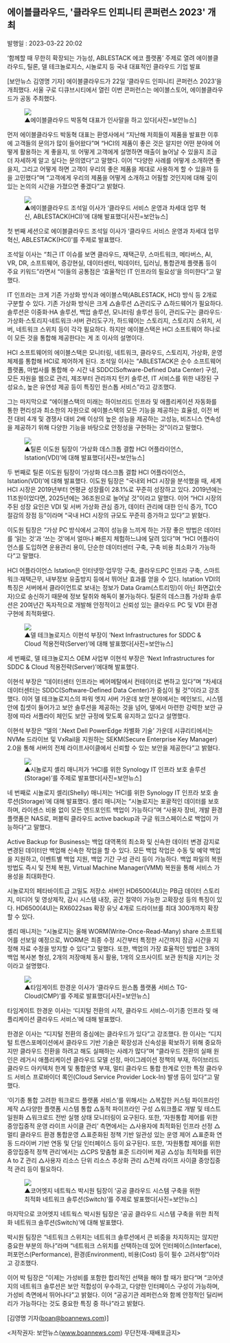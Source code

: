 <h2>에이블클라우드, '클라우드 인피니티 콘퍼런스 2023' 개최</h2>
<div style={{ color: '#909090' }}>발행일 : 2023-03-22 20:02</div>

‘함께할 때 무한히 확장되는 가능성, ABLESTACK 에코 플랫폼’ 주제로 열려
에이블클라우드, 틸론, 델 테크놀로지스, 시놀로지 등 국내 대표적인 클라우드 기업 발표

[보안뉴스 김영명 기자] 에이블클라우드가 22일 ‘클라우드 인피니티 콘퍼런스 2023’을 개최했다.
서울 구로 디큐브시티에서 열린 이번 콘퍼런스는 에이블스토어, 에이블클라우드가 공동 주최했다.

<figure>
  <img src='https://github.com/ablecloud-team/ablecloud-homepage/blob/dev/public/images/blog/490-1.jpg?raw=true' />
  <div style={{ display: 'flex', justifyContent: 'center', fontSize: '12px' }}>
    ▲에이블클라우드 박동혁 대표가 인사말을 하고 있다[사진=보안뉴스]
  </div>
</figure>
먼저 에이블클라우드 박동혁 대표는 환영사에서 “지난해 저희들이 제품을 발표한 이후에 고객들의 문의가 많이
들어왔다”며 “HCI의 제품이 좋은 것은 알지만 어떤 분야에 어떻게 활용하는 게 좋을지, 또 어떻게 고객에게
설명하면 매출이 늘어날 수 있을지 조금 더 자세하게 알고 싶다는 문의였다”고 말했다. 이어 “다양한 사례를
어떻게 소개하면 좋을지, 그리고 어떻게 하면 고객이 우리의 좋은 제품을 제대로 사용하게 할 수 있을까 등을
고민했다”며 “고객에게 우리의 제품을 어떻게 소개하고 어필할 것인지에 대해 깊이 있는 논의의 시간을 가졌으면
좋겠다”고 밝혔다.

<figure>
  <img src='https://github.com/ablecloud-team/ablecloud-homepage/blob/dev/public/images/blog/490-2.jpg?raw=true' />
  <div style={{ display: 'flex', justifyContent: 'center', fontSize: '12px' }}>
    ▲에이블클라우드 조석일 이사가 ‘클라우드 서비스 운영과 차세대 업무 혁신, ABLESTACK(HCI)’에 대해
    발표했다[사진=보안뉴스]
  </div>
</figure>

첫 번째 세션으로 에이블클라우드 조석일 이사가 ‘클라우드 서비스 운영과 차세대 업무 혁신, ABLESTACK(HCI)’를 주제로 발표했다.

조석일 이사는 “최근 IT 이슈를 보면 클라우드, 재택근무, 스마트워크, 메타버스, AI, VR, DR, 소프트웨어, 증강현실, 데이터센터,
빅데이터, 딥러닝, 통합관제 플랫폼 등이 주요 키워드”라면서 “이들의 공통점은 ‘효율적인 IT 인프라의 필요성’을 의미한다”고 말했다.

IT 인프라는 크게 기존 가상화 방식과 에이블스택(ABLESTACK, HCI) 방식 등 2개로 구분할 수 있다. 기존 가상화 방식은 크게
△솔루션 △관리도구 △하드웨어가 필요하다. 솔루션은 이중화·HA 솔루션, 백업 솔루션, 모니터링 솔루션 등이,
관리도구는 클라우드·가상화·스토리지·네트워크·서버 관리도구가, 하드웨어는 스토리지, 스토리지 스위치, 서버, 네트워크 스위치 등이 각각 필요하다.
하지만 에이블스택은 HCI 소프트웨어 하나로 이 모든 것을 통합해 제공한다는 게 조 이사의 설명이다.

HCI 소프트웨어의 에이블스택은 모니터링, 네트워크, 클라우드, 스토리지, 가상화, 운영체제를 통합해 HCI로 제어하게 된다. 조석일 이사는
“ABLESTACK은 순수 소프트웨어 플랫폼, 마법사를 통합해 수 시간 내 SDDC(Software-Defined Data Center) 구성, 모든 자원을 웹으로 관리,
제조부터 관리까지 턴키 솔루션, IT 서비스를 위한 내장된 구성요소, 높은 유연성 제공 등이 특징인 원스톱 서비스”라고 강조했다.

그는 마지막으로 “에이블스택의 미래는 하이브리드 인프라 및 애플리케이션 자동화를 통한 편리성과 최소한의 자원으로 에이블스택의 모든 기능을 제공하는 효율성,
이전 버전 대비 4개 및 경쟁사 대비 2배 이상의 높은 성능을 제공하는 고성능, 비즈니스 연속성을 제공하기 위해 다양한 기능을 바탕으로 안정성을 구현하는 것”이라고 말했다.

<figure>
  <img src='https://github.com/ablecloud-team/ablecloud-homepage/blob/dev/public/images/blog/490-3.jpg?raw=true' />
  <div style={{ display: 'flex', justifyContent: 'center', fontSize: '12px' }}>
    ▲틸론 이도원 팀장이 ‘가상화 데스크톱 결합 HCI 어플라이언스, Istation(VDI)’에 대해
    발표했다[사진=보안뉴스]
  </div>
</figure>

두 번째로 틸론 이도원 팀장이 ‘가상화 데스크톱 결합 HCI 어플라이언스, Istation(VDI)’에 대해 발표했다. 이도원 팀장은 “국내외 HCI 시장을 분석했을 때,
세계 HCI 시장은 2019년부터 연평균 성장률이 28.1%로 꾸준히 성장하고 있다. 2019년에는 11조원이었다면, 2025년에는 36조원으로 늘어날 것”이라고 말했다.
이어 “HCI 시장의 주된 성장 요인은 VDI 및 서버 가상화 관심 증가, 데이터 관리에 대한 인식 증가, TCO 절감의 장점 등”이라며 “국내 HCI 시장의 규모도 꾸준히 증가하고 있다”고 밝혔다.

이도원 팀장은 “가상 PC 방식에서 고객이 성능을 느끼게 하는 가장 좋은 방법은 데이터를 ‘읽는 것’과 ‘쓰는 것’에서 얼마나 빠른지 체험하느냐에 달려 있다”며
“HCI 어플라이언스를 도입하면 운용관리 용이, 단순한 데이터센터 구축, 구축 비용 최소화가 가능하다”고 말했다.

HCI 어플라이언스 Istation은 인터넷망·업무망 구축, 클라우드PC 인프라 구축, 스마트워크·재택근무, 내부정보 유출방지 등에서 뛰어난 효과를 얻을 수 있다.
Istation VDI의 특징은 서버에서 클라이언트로 보내는 정보가 Data Gram(스트리밍)이 아닌 화면값(숫자)으로 송신하기 때문에 정보 탈취와 해독이 불가능하다.
틸론의 데스크톱 가상화 솔루션은 20여년간 독자적으로 개발해 안정적이고 신뢰성 있는 클라우드 PC 및 VDI 환경 구현에 최적화됐다.

<figure>
  <img src='https://github.com/ablecloud-team/ablecloud-homepage/blob/dev/public/images/blog/490-4.jpg?raw=true' />
  <div style={{ display: 'flex', justifyContent: 'center', fontSize: '12px' }}>
    ▲델 테크놀로지스 이현석 부장이 ‘Next Infrastructures for SDDC & Cloud 적용전략(Server)’에 대해
    발표했다[사진=보안뉴스]
  </div>
</figure>

세 번째로, 델 테크놀로지스 OEM 사업부 이현석 부장은 ‘Next Infrastructures for SDDC & Cloud 적용전략(Server)’에대해 발표했다.

이현석 부장은 “데이터센터 인프라는 베어메탈에서 컨테이터로 변하고 있다”며 “차세대 데이터센터는 SDDC(Software-Defined Data Center)가 중심이 될 것”이라고 강조했다.
이어 델 테크놀로지스의 파워 엣지 서버 가운데 보안 분야에서는 메인보드, 시스템 안에 칩셋이 들어가고 보안 솔루션을 제공하는 것을 넘어, 델에서 마련한 강력한
보안 규정에 따라 서플라이 체인도 보안 규정에 맞도록 유지하고 있다고 설명했다.

이현석 부장은 “델의 ‘.Next Dell PowerEdge 차별화 기술’ 가운데 시큐리티에서는 NVMe 드라이브 및 VxRail을 지원하는 SEKM(Secure Enterprise Key Manager)
2.0을 통해 서버의 전체 라이프사이클에서 신뢰할 수 있는 보안을 제공한다”고 밝혔다.

<figure>
  <img src='https://github.com/ablecloud-team/ablecloud-homepage/blob/dev/public/images/blog/490-5.jpg?raw=true' />
  <div style={{ display: 'flex', justifyContent: 'center', fontSize: '12px' }}>
    ▲시놀로지 셸리 매니저가 ‘HCI를 위한 Synology IT 인프라 보호 솔루션(Storage)’를 주제로
    발표했다[사진=보안뉴스]
  </div>
</figure>

네 번째로 시놀로지 셸리(Shelly) 매니저는 ‘HCI를 위한 Synology IT 인프라 보호 솔루션(Storage)’에 대해 발표했다. 셸리 매니저는 “시놀로지는 포괄적인 데이터를 보호하며,
라이센스 비용 없이 모든 엔드포인트 백업이 가능하다”며 “사용자 장비, 개발 환경 플랫폼은 NAS로, 퍼블릭 클라우드 active backup과 구글 워크스페이스로 백업이 가능하다”고 말했다.

Active Backup for Business는 백업 대역폭의 최소화 및 신속한 데이터 변경 감지로 변경된 데이터만 백업해 신속한 작업을 할 수 있다. 모든 백업 작업은 수동 및 예약 백업을 지원하고,
이벤트별 백업 지원, 백업 기간 구성 관리 등이 가능하다. 백업 파일의 복원 방법도 즉시 및 전체 복원, Virtual Machine Manager(VMM) 복원을 통해 서비스 가용성을 최대화한다.

시놀로지의 페타바이트급 고밀도 저장소 서버인 HD6500(4U)는 PB급 데이터 스토리지, 미디어 및 영상제작, 감시 시스템 내장, 공간 절약이 가능한 고확장성 등의 특징이 있다.
HD6500(4U)는 RX6022sas 확장 유닛 4개로 드라이브를 최대 300개까지 확장할 수 있다.

셸리 매니저는 “시놀로지는 올해 WORM(Write-Once-Read-Many) share 소프트웨어를 선보일 예정으로, WORM은 최종 수정 시간부터 특정한 시간까지 잠금 시간을
지정해 자료 수정을 방지할 수 있다”고 말했다. 또한, 백업의 가장 효율적인 방법은 3개의 백업 복사본 형성, 2개의 저장매체 동시 활용, 1개의 오프사이트 보관 원칙을 지키는 것이라고 설명했다.

<figure>
  <img src='https://github.com/ablecloud-team/ablecloud-homepage/blob/dev/public/images/blog/490-6.jpg?raw=true' />
  <div style={{ display: 'flex', justifyContent: 'center', fontSize: '12px' }}>
    ▲타임게이트 한경운 이사가 ‘클라우드 원스톱 플랫폼 서비스 TG-Cloud(CMP)’를 주제로
    발표했다[사진=보안뉴스]
  </div>
</figure>

타임게이트 한경운 이사는 ‘디지털 전환의 시작, 클라우드 서비스-이기종 인프라 및 애플리케이션 클라우드 서비스’에 대해 발표했다.

한경운 이사는 “디지털 전환의 중심에는 클라우드가 있다”고 강조했다. 한 이사는 “디지털 트랜스포메이션에서 클라우드 기반 기술은 확장성과
신속성을 확보하기 위해 중요하지만 클라우드 전환을 하려고 해도 실패하는 사례가 많다”며 “클라우드 전환의 실패 원인은 레거시 애플리케이션
클라우드 모델 선정, 마이그레이션 정책의 부재, 하이브리드 클라우드 아키텍처 한계 및 통합운영 부재, 멀티 클라우드 통합 한계로 인한 특정
클라우드 서비스 프로바이더 록인(Cloud Service Provider Lock-In) 발생 등이 있다”고 말했다.

‘이기종 통합 고려한 워크로드 플랫폼 서비스’를 위해서는 △복잡한 커스텀 파이프라인 제작 △다양한 플랫폼 시스템 통합 △동적 파이프라인 구성
△워크플로 개발 및 테스트 일원화 △워크로드 전반 실행 상태 모니터링이 요구된다. 또한, ‘자원통합 제어를 위한 중앙집중적 운영 라이프 사이클 관리’
측면에서는 △사용자에 최적화된 인프라 선정 △멀티 클라우드 환경 통합운영 △표준화된 정책 기반 일관성 있는 운영 제어 △표준화 연동 드라이버 기반 연동 및
단일 인터페이스 등이 요구된다. 또한, ‘자원통합 제어를 위한 중앙집중적 정책 관리’에서는 △CPS 맞춤형 표준 드라이버 제공 △성능 최적화를 위한 A to Z 관리
△사용자 리소스 단위 리소스 추상화 관리 △전체 라이프 사이클 중앙집중적 관리 등이 필요하다.

<figure>
  <img src='https://github.com/ablecloud-team/ablecloud-homepage/blob/dev/public/images/blog/490-7.jpg?raw=true' />
  <div style={{ display: 'flex', justifyContent: 'center', fontSize: '12px' }}>
    ▲코어엣지 네트웍스 박시원 팀장이 ‘공공 클라우드 시스템 구축을 위한 최적화 네트워크
    솔루션(Switch)’를 주제로 발표했다[사진=보안뉴스]
  </div>
</figure>

마지막으로 코어엣지 네트웍스 박시원 팀장은 ‘공공 클라우드 시스템 구축을 위한 최적화 네트워크 솔루션(Switch)’에 대해 발표했다.

박시원 팀장은 “네트워크 스위치는 네트워크 솔루션에서 큰 비중을 차지하지는 않지만 중요한 부분의 하나”라며 “네트워크 스위치를 선택하는데 있어
인터페이스(Interface), 퍼포먼스(Performance), 환경(Environment), 비용(Cost) 등이 필수 고려사항”이라고 강조했다.

이어 박 팀장은 ”이제는 가성비를 포함한 합리적인 선택을 해야 할 때가 왔다“며 “코어넷지의 네트워크 솔루션은 보안 적합성이 우수하고,
다양한 인터페이스 구성이 가능하며, 가성비 측면에서 뛰어나다”고 밝혔다. 이어 “공공기관 레퍼런스와 함께 안정적인 딜리버리가 가능하다는 것도 중요한 특징 중 하나”라고 밝혔다.

[김영명 기자(boan@boannews.com)]

&lt;저작권자: 보안뉴스(www.boannews.com) 무단전재-재배포금지&gt;
